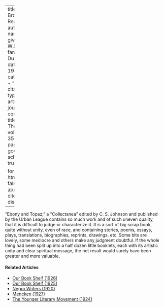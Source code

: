 
---
title: 'The Browsing Reader'
author:
  - name:
      given: W.E.B.
      family: Du Bois
date: May 1928
categories: 
  - ""
citation: 
  type: article-journal
  container-title: The Crisis
  volume: 35
  issue: 5
  page: 165
google-scholar: true

format:
  html:
    toc: false
    appendix-cite-as: display
---



"Ebony and Topaz," a "Collectanea" edited by C. S. Johnson and published by the Urban League contains so much work and of such uneven quality, that it is difficult to judge or characterize it. It is a sort of big scrap book, quite without unity, even of race, and containing stories, poems, essays, plays, translations, biographies, reprints, drawings, etc. Some bits are lovely, some mediocre and others make any judgment doubtful. If the whole thing had been split up into a half dozen little booklets, each with its artistic unity and clear spiritual message, the net result would surely have been greater and more valuable. 

<!-- Similar articles start here -->
<div  class="clear-wrap"></div>

#### Related Articles

* [Our Book Shelf (1926)](/Volumes/31/03/book_shelf.html)
* [Our Book Shelf (1925)](/Volumes/31/01/our_bookshelf.html)
* [Negro Writers (1920)](/Volumes/19/06/negro_writers.html)
* [Mencken (1927)](/Volumes/34/08/mencken.html)
* [The Younger Literary Movement (1924)](/Volumes/27/04/younger_movement.html)

<!-- Similar articles end here -->